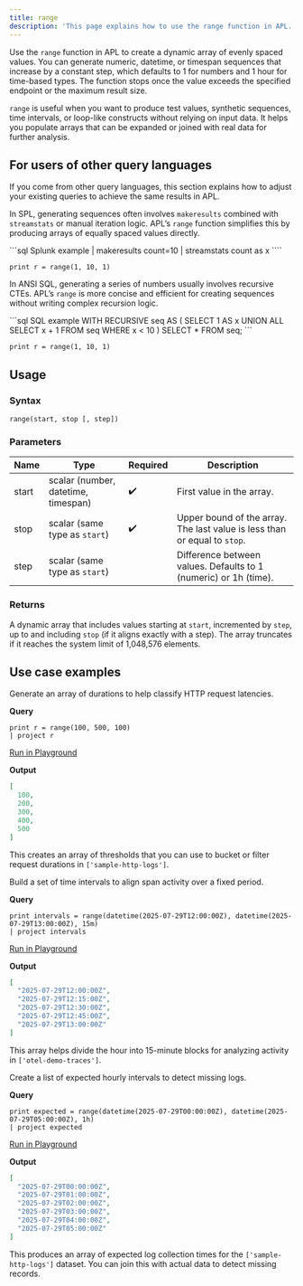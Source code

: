 ```yaml
---
title: range
description: 'This page explains how to use the range function in APL.'
---
```


Use the `range` function in APL to create a dynamic array of evenly spaced values. You can generate numeric, datetime, or timespan sequences that increase by a constant step, which defaults to 1 for numbers and 1 hour for time-based types. The function stops once the value exceeds the specified endpoint or the maximum result size.

`range` is useful when you want to produce test values, synthetic sequences, time intervals, or loop-like constructs without relying on input data. It helps you populate arrays that can be expanded or joined with real data for further analysis.

## For users of other query languages

If you come from other query languages, this section explains how to adjust your existing queries to achieve the same results in APL.

<AccordionGroup>
<Accordion title="Splunk SPL users">

In SPL, generating sequences often involves `makeresults` combined with `streamstats` or manual iteration logic. APL’s `range` function simplifies this by producing arrays of equally spaced values directly.

<CodeGroup>
```sql Splunk example
| makeresults count=10
| streamstats count as x
````

```kusto APL equivalent
print r = range(1, 10, 1)
```

</CodeGroup>

</Accordion>
<Accordion title="ANSI SQL users">

In ANSI SQL, generating a series of numbers usually involves recursive CTEs. APL’s `range` is more concise and efficient for creating sequences without writing complex recursion logic.

<CodeGroup>
```sql SQL example
WITH RECURSIVE seq AS (
  SELECT 1 AS x
  UNION ALL
  SELECT x + 1 FROM seq WHERE x < 10
)
SELECT * FROM seq;
```

```kusto APL equivalent
print r = range(1, 10, 1)
```

</CodeGroup>

</Accordion>
</AccordionGroup>

## Usage

### Syntax

```kusto
range(start, stop [, step])
```

### Parameters

| Name  | Type                                | Required | Description                                                               |
| ----- | ----------------------------------- | -------- | ------------------------------------------------------------------------- |
| start | scalar (number, datetime, timespan) | ✔️       | First value in the array.                                                 |
| stop  | scalar (same type as `start`)       | ✔️       | Upper bound of the array. The last value is less than or equal to `stop`. |
| step  | scalar (same type as `start`)       |          | Difference between values. Defaults to 1 (numeric) or 1h (time).          |

### Returns

A dynamic array that includes values starting at `start`, incremented by `step`, up to and including `stop` (if it aligns exactly with a step). The array truncates if it reaches the system limit of 1,048,576 elements.

## Use case examples

<Tabs>
<Tab title="Log analysis">

Generate an array of durations to help classify HTTP request latencies.

**Query**

```kusto
print r = range(100, 500, 100)
| project r
```

[Run in Playground](https://play.axiom.co/axiom-play-qf1k/query?initForm=%7B%22apl%22%3A%22print%20r%20%3D%20range(100%2C%20500%2C%20100)%20%7C%20project%20r%22%7D)

**Output**

```json
[
  100,
  200,
  300,
  400,
  500
]
```

This creates an array of thresholds that you can use to bucket or filter request durations in `['sample-http-logs']`.

</Tab>
<Tab title="OpenTelemetry traces">

Build a set of time intervals to align span activity over a fixed period.

**Query**

```kusto
print intervals = range(datetime(2025-07-29T12:00:00Z), datetime(2025-07-29T13:00:00Z), 15m)
| project intervals
```

[Run in Playground](https://play.axiom.co/axiom-play-qf1k/query?initForm=%7B%22apl%22%3A%22print%20intervals%20%3D%20range(datetime(2025-07-29T12%3A00%3A00Z)%2C%20datetime(2025-07-29T13%3A00%3A00Z)%2C%2015m)%20%7C%20project%20intervals%22%7D)

**Output**

```json
[
  "2025-07-29T12:00:00Z",
  "2025-07-29T12:15:00Z",
  "2025-07-29T12:30:00Z",
  "2025-07-29T12:45:00Z",
  "2025-07-29T13:00:00Z"
]
```

This array helps divide the hour into 15-minute blocks for analyzing activity in `['otel-demo-traces']`.

</Tab>
<Tab title="Security logs">

Create a list of expected hourly intervals to detect missing logs.

**Query**

```kusto
print expected = range(datetime(2025-07-29T00:00:00Z), datetime(2025-07-29T05:00:00Z), 1h)
| project expected
```

[Run in Playground](https://play.axiom.co/axiom-play-qf1k/query?initForm=%7B%22apl%22%3A%22print%20expected%20%3D%20range(datetime(2025-07-29T00%3A00%3A00Z)%2C%20datetime(2025-07-29T05%3A00%3A00Z)%2C%201h)%20%7C%20project%20expected%22%7D)

**Output**

```json
[
  "2025-07-29T00:00:00Z",
  "2025-07-29T01:00:00Z",
  "2025-07-29T02:00:00Z",
  "2025-07-29T03:00:00Z",
  "2025-07-29T04:00:00Z",
  "2025-07-29T05:00:00Z"
]
```

This produces an array of expected log collection times for the `['sample-http-logs']` dataset. You can join this with actual data to detect missing records.

</Tab>
</Tabs>

